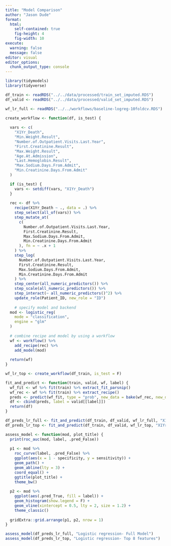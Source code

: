 ```yaml
---
title: "Model Comparison"
author: "Jason Dude"
format: 
  html:
    self-contained: true
    fig-height: 4
    fig-width: 10
execute: 
  warning: false
  message: false
editor: visual
editor_options: 
  chunk_output_type: console
---
```


```r
library(tidymodels)
library(tidyverse)
```

```r
df_train <- readRDS("../../data/processed/train_set_imputed.RDS")
df_valid <- readRDS("../../data/processed/valid_set_imputed.RDS")
```

```r
wf_lr_full <- readRDS("../../workflows/baseline-logreg-10foldcv.RDS")
```

```r
create_workflow <- function(df, is_test) {
  
  vars <- c(
    "X1Yr_Death", 
    "Min.Weight.Result",
    "Number.of.Outpatient.Visits.Last.Year",
    "First.Creatinine.Result",
    "Max.Weight.Result",
    "Age.At.Admission",
    "Last.Hemoglobin.Result",
    "Max.Sodium.Days.From.Admit",
    "Min.Creatinine.Days.From.Admit"
  ) 

  if (is_test) {
    vars <- setdiff(vars, "X1Yr_Death")
  }
  
  rec <- df %>% 
    recipe(X1Yr_Death ~ ., data = .) %>% 
    step_select(all_of(vars)) %>%
    step_mutate_at(
      c(
        Number.of.Outpatient.Visits.Last.Year,
        First.Creatinine.Result,
        Max.Sodium.Days.From.Admit,
        Min.Creatinine.Days.From.Admit
      ), fn = ~ .x + 1
    ) %>% 
    step_log(
      Number.of.Outpatient.Visits.Last.Year,
      First.Creatinine.Result,
      Max.Sodium.Days.From.Admit,
      Min.Creatinine.Days.From.Admit
    ) %>% 
    step_center(all_numeric_predictors()) %>% 
    step_scale(all_numeric_predictors()) %>% 
    step_interact(~ all_numeric_predictors()^2) %>% 
    update_role(Patient_ID, new_role = "ID")
  
    # specify model and backend
  mod <- logistic_reg(
    mode = "classification",
    engine = "glm"
  )
  
  # combine recipe and model by using a workflow
  wf <- workflow() %>% 
    add_recipe(rec) %>% 
    add_model(mod)
  
  return(wf)
}

wf_lr_top <- create_workflow(df_train, is_test = F)
```

```r
fit_and_predict <- function(train, valid, wf, label) {
  wf_fit <- wf %>% fit(train) %>% extract_fit_parsnip()
  wf_rec <- wf %>% fit(train) %>% extract_recipe()
  preds <- predict(wf_fit, type = "prob", new_data = bake(wf_rec, new_data = valid))
  df <- cbind(preds, label = valid[[label]])
  return(df)
}
```

```r
df_preds_lr_full <- fit_and_predict(df_train, df_valid, wf_lr_full, "X1Yr_Death")
df_preds_lr_top <- fit_and_predict(df_train, df_valid, wf_lr_top, "X1Yr_Death")
```

```r
assess_model <- function(mod, plot_title) {
  print(roc_auc(mod, label, .pred_False))
  
  p1 <- mod %>% 
    roc_curve(label, .pred_False) %>%
    ggplot(aes(x = 1 - specificity, y = sensitivity)) +
    geom_path() +
    geom_abline(lty = 3) +
    coord_equal() +
    ggtitle(plot_title) +
    theme_bw()
  
  p2 <- mod %>% 
    ggplot(aes(.pred_True, fill = label)) +
    geom_histogram(show.legend = F) +
    geom_vline(xintercept = 0.5, lty = 2, size = 1.2) +
    theme_classic()
    
  gridExtra::grid.arrange(p1, p2, nrow = 1)
}

assess_model(df_preds_lr_full, "Logistic regression- Full Model")
assess_model(df_preds_lr_top, "Logistic regression- Top 8 features")
```
